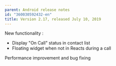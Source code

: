 ```yaml
---
parent: Android release notes
id: "360030592432-en"
title: Version 2.17, released July 10, 2019
---
```

New functionality :
- Display "On Call" status in contact list
- Floating widget when not in Reacts during a call

Performance improvement and bug fixing


